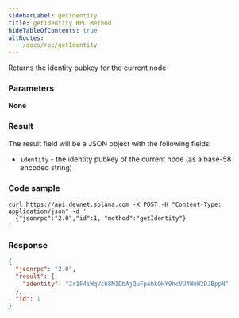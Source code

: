 ```yaml
---
sidebarLabel: getIdentity
title: getIdentity RPC Method
hideTableOfContents: true
altRoutes:
  - /docs/rpc/getIdentity
---
```


Returns the identity pubkey for the current node

<DocSideBySide>

<DocLeftSide>

### Parameters

**None**

### Result

The result field will be a JSON object with the following fields:

- `identity` - the identity pubkey of the current node \(as a base-58 encoded
  string\)

</DocLeftSide>
<DocRightSide>

### Code sample

```shell
curl https://api.devnet.solana.com -X POST -H "Content-Type: application/json" -d '
  {"jsonrpc":"2.0","id":1, "method":"getIdentity"}
'
```

### Response

```json
{
  "jsonrpc": "2.0",
  "result": {
    "identity": "2r1F4iWqVcb8M1DbAjQuFpebkQHY9hcVU4WuW2DJBppN"
  },
  "id": 1
}
```

</DocRightSide>
</DocSideBySide>
